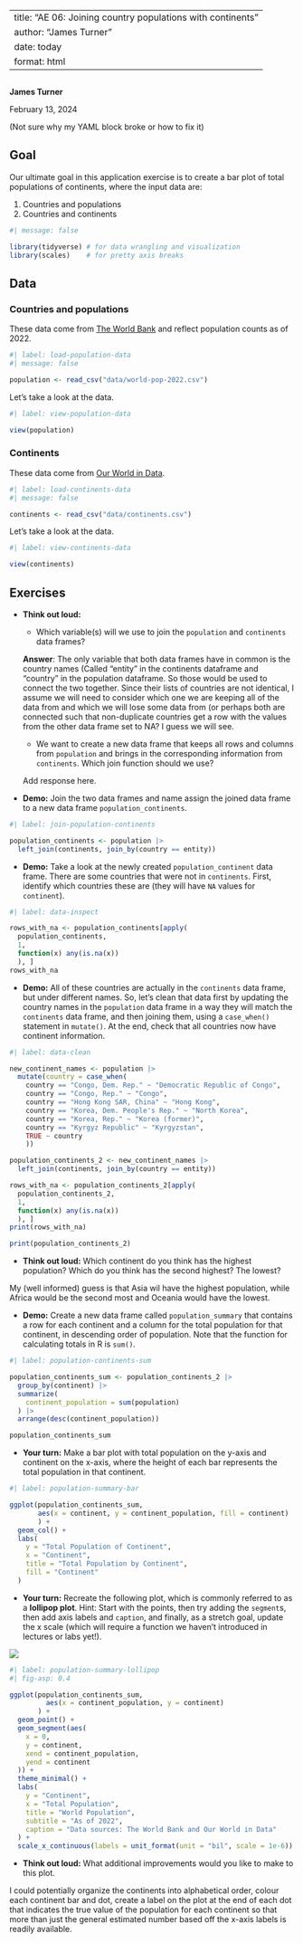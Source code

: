 ```         
```

---
title: "AE 06: Joining country populations with continents"
author: "James Turner"
date: today
format: html
---

```         
```

**James Turner**

February 13, 2024

(Not sure why my YAML block broke or how to fix it)

## Goal

Our ultimate goal in this application exercise is to create a bar plot of total populations of continents, where the input data are:

1.  Countries and populations
2.  Countries and continents

```r
#| message: false

library(tidyverse) # for data wrangling and visualization
library(scales)    # for pretty axis breaks
```

## Data

### Countries and populations

These data come from [The World Bank](https://data.worldbank.org/indicator/SP.POP.TOTL) and reflect population counts as of 2022.

```r
#| label: load-population-data
#| message: false

population <- read_csv("data/world-pop-2022.csv")
```

Let's take a look at the data.

```r
#| label: view-population-data

view(population)
```

### Continents

These data come from [Our World in Data](https://ourworldindata.org/grapher/continents-according-to-our-world-in-data).

```r
#| label: load-continents-data
#| message: false

continents <- read_csv("data/continents.csv")
```

Let's take a look at the data.

```r
#| label: view-continents-data

view(continents)
```

## Exercises

-   **Think out loud:**

    -   Which variable(s) will we use to join the `population` and `continents` data frames?

    **Answer**: The only variable that both data frames have in common is the country names (Called "entity" in the continents dataframe and "country" in the population dataframe. So those would be used to connect the two together. Since their lists of countries are not identical, I assume we will need to consider which one we are keeping all of the data from and which we will lose some data from (or perhaps both are connected such that non-duplicate countries get a row with the values from the other data frame set to NA? I guess we will see.

    -   We want to create a new data frame that keeps all rows and columns from `population` and brings in the corresponding information from `continents`. Which join function should we use?

    Add response here.

-   **Demo:** Join the two data frames and name assign the joined data frame to a new data frame `population_continents`.

```r
#| label: join-population-continents

population_continents <- population |>
  left_join(continents, join_by(country == entity))
```

-   **Demo:** Take a look at the newly created `population_continent` data frame. There are some countries that were not in `continents`. First, identify which countries these are (they will have `NA` values for `continent`).

```r
#| label: data-inspect

rows_with_na <- population_continents[apply(
  population_continents, 
  1, 
  function(x) any(is.na(x))
  ), ]
rows_with_na
```

-   **Demo:** All of these countries are actually in the `continents` data frame, but under different names. So, let's clean that data first by updating the country names in the `population` data frame in a way they will match the `continents` data frame, and then joining them, using a `case_when()` statement in `mutate()`. At the end, check that all countries now have continent information.

```r
#| label: data-clean

new_continent_names <- population |>
  mutate(country = case_when(
    country == "Congo, Dem. Rep." ~ "Democratic Republic of Congo",
    country == "Congo, Rep." ~ "Congo",
    country == "Hong Kong SAR, China" ~ "Hong Kong",
    country == "Korea, Dem. People's Rep." ~ "North Korea",
    country == "Korea, Rep." ~ "Korea (former)",
    country == "Kyrgyz Republic" ~ "Kyrgyzstan",
    TRUE ~ country
    ))

population_continents_2 <- new_continent_names |>
  left_join(continents, join_by(country == entity))

rows_with_na <- population_continents_2[apply(
  population_continents_2, 
  1, 
  function(x) any(is.na(x))
  ), ]
print(rows_with_na)

print(population_continents_2)
```

-   **Think out loud:** Which continent do you think has the highest population? Which do you think has the second highest? The lowest?

My (well informed) guess is that Asia wil have the highest population, while Africa would be the second most and Oceania would have the lowest.

-   **Demo:** Create a new data frame called `population_summary` that contains a row for each continent and a column for the total population for that continent, in descending order of population. Note that the function for calculating totals in R is `sum()`.

```r
#| label: population-continents-sum

population_continents_sum <- population_continents_2 |>
  group_by(continent) |>
  summarize(
    continent_population = sum(population)
  ) |>
  arrange(desc(continent_population))

population_continents_sum
```

-   **Your turn:** Make a bar plot with total population on the y-axis and continent on the x-axis, where the height of each bar represents the total population in that continent.

```r
#| label: population-summary-bar

ggplot(population_continents_sum,
       aes(x = continent, y = continent_population, fill = continent)
       ) + 
  geom_col() +
  labs(
    y = "Total Population of Continent",
    x = "Continent",
    title = "Total Population by Continent",
    fill = "Continent"
  )
```

-   **Your turn:** Recreate the following plot, which is commonly referred to as a **lollipop plot**. Hint: Start with the points, then try adding the `segment`s, then add axis labels and `caption`, and finally, as a stretch goal, update the x scale (which will require a function we haven't introduced in lectures or labs yet!).

![](https://sta199-s24.github.io/images/population-summary-lollipop.png)

```r
#| label: population-summary-lollipop
#| fig-asp: 0.4

ggplot(population_continents_sum,
         aes(x = continent_population, y = continent)
       ) + 
  geom_point() +
  geom_segment(aes(
    x = 0,
    y = continent,
    xend = continent_population,
    yend = continent
  )) +
  theme_minimal() +
  labs(
    y = "Continent",
    x = "Total Population",
    title = "World Population",
    subtitle = "As of 2022",
    caption = "Data sources: The World Bank and Our World in Data"
  ) +
  scale_x_continuous(labels = unit_format(unit = "bil", scale = 1e-6))

```

-   **Think out loud:** What additional improvements would you like to make to this plot.

I could potentially organize the continents into alphabetical order, colour each continent bar and dot, create a label on the plot at the end of each dot that indicates the true value of the population for each continent so that more than just the general estimated number based off the x-axis labels is readily available.
